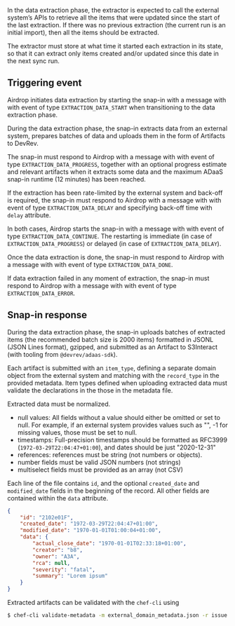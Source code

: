 
In the data extraction phase, the extractor is expected to call the external system’s APIs
to retrieve all the items that were updated since the start of the last extraction.
If there was no previous extraction (the current run is an initial import), then all the items should be extracted.

The extractor must store at what time it started each extraction in its state,
so that it can extract only items created and/or updated since this date in the next sync run.

## Triggering event

Airdrop initiates data extraction by starting the snap-in with a message with with event of type  `EXTRACTION_DATA_START`
when transitioning to the data extraction phase.

During the data extraction phase, the snap-in extracts data from an external system,
prepares batches of data and uploads them in the form of Artifacts to DevRev.

The snap-in must respond to Airdrop with a message with with event of type `EXTRACTION_DATA_PROGRESS`,
together with an optional progress estimate and relevant artifacts
when it extracts some data and the maximum ADaaS snap-in runtime (12 minutes) has been reached.

If the extraction has been rate-limited by the external system and back-off is required, the snap-in must respond to
Airdrop with a message with with event of type `EXTRACTION_DATA_DELAY` and specifying back-off time with `delay` attribute.

In both cases, Airdrop starts the snap-in with a message with with event of type `EXTRACTION_DATA_CONTINUE`.
The restarting is immediate (in case of `EXTRACTION_DATA_PROGRESS`) or delayed (in case of `EXTRACTION_DATA_DELAY`).

Once the data extraction is done, the snap-in must respond to Airdrop with a message with with event of type  `EXTRACTION_DATA_DONE`.

If data extraction failed in any moment of extraction, the snap-in must respond to Airdrop with a message with with event of type  `EXTRACTION_DATA_ERROR`.

## Snap-in response

During the data extraction phase, the snap-in uploads batches of extracted items (the recommended batch size is 2000 items) formatted in JSONL
(JSON Lines format), gzipped, and submitted as an Artifact to S3Interact (with tooling from `@devrev/adaas-sdk`).

Each artifact is submitted with an `item_type`, defining a separate domain object from the external system and matching with the `record_type` in the provided metadata.
Item types defined when uploading extracted data must validate the declarations in the those in the metadata file.

Extracted data must be normalized.

- null values: All fields without a value should either be omitted or set to null. For example, if an external system provides values such as "", -1 for missing values, those must be set to null.
- timestamps: Full-precision timestamps should be formatted as RFC3999 (`1972-03-29T22:04:47+01:00`), and dates should be just "2020-12-31"
- references: references must be string (not numbers or objects).
- number fields must be valid JSON numbers (not strings)
- multiselect fields must be provided as an array (not CSV)

Each line of the file contains `id`, and the optional `created_date` and `modified_date` fields in the beginning of the record.
All other fields are contained within the `data` attribute.

```json
{
    "id": "2102e01F",
    "created_date": "1972-03-29T22:04:47+01:00",
    "modified_date": "1970-01-01T01:00:04+01:00",
    "data": {
        "actual_close_date": "1970-01-01T02:33:18+01:00",
        "creator": "b8",
        "owner": "A3A",
        "rca": null,
        "severity": "fatal",
        "summary": "Lorem ipsum"
    }
}
```


Extracted artifacts can be validated with the `chef-cli` using

```bash
$ chef-cli validate-metadata -m external_domain_metadata.json -r issue < extractor_issues_2.json
```